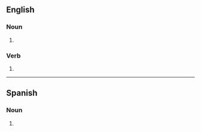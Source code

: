 {{also|Brokers}}
==English==

===Noun===
{{head|en|noun form}}

# {{plural of|broker|lang=en}}

===Verb===
{{head|en|verb form}}

# {{en-third-person singular of|broker}}

----

==Spanish==

===Noun===
{{head|es|noun form}}

# {{plural of|broker|lang=es}}